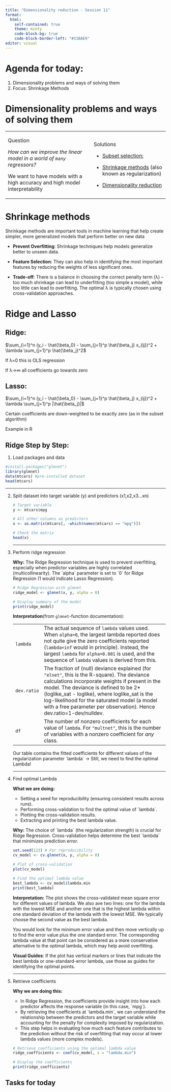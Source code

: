 ---
title: "Dimensionality reduction - Session 11"
format: 
  html:
    self-contained: true
    theme: minty
    code-block-bg: true
    code-block-border-left: "#31BAE9"
editor: visual
---

# Agenda for today:

1.  Dimensionality problems and ways of solving them
2.  Focus: Shrinkage Methods

# Dimensionality problems and ways of solving them

+-----------------------------------------------------------------------------+--------------------------------------------------------------------+
| Question                                                                    | Solutions                                                          |
|                                                                             |                                                                    |
| *How can we improve the linear model in a world of `many` regressors?*      | -   [Subset selection:]{.underline}                                |
|                                                                             |                                                                    |
| We want to have models with a high accuracy and high model interpretability | -   [Shrinkage methods]{.underline} (also known as regularization) |
|                                                                             |                                                                    |
|                                                                             | -   [Dimensionality reduction]{.underline}                         |
+-----------------------------------------------------------------------------+--------------------------------------------------------------------+

# Shrinkage methods

Shrinkage methods are important tools in machine learning that help create simpler, more generalized models that perform better on new data

-   **Prevent Overfitting**: Shrinkage techniques help models generalize better to unseen data.

-   **Feature Selection**: They can also help in identifying the most important features by reducing the weights of less significant ones.

-   **Trade-off**: There is a balance in choosing the correct penalty term (λ) – too much shrinkage can lead to underfitting (too simple a model), while too little can lead to overfitting. The optimal λ is typically chosen using cross-validation approaches.

# Ridge and Lasso

## Ridge:

$\sum_{i=1}^n (y_i - \hat{\beta_0} - \sum_{j=1}^p \hat{\beta_j} x_{ij})^2 + \lambda \sum_{j=1}^p \hat{\beta_j}^2$

If λ=0 this is OLS regression

If λ→∞ all coefficients go towards zero

## Lasso:

$\sum_{i=1}^n (y_i - \hat{\beta_0} - \sum_{j=1}^p \hat{\beta_j} x_{ij})^2 + \lambda \sum_{j=1}^p |\hat{\beta_j}|$

Certain coefficients are down-weighted to be exactly zero (as in the subset algorithm)

Example in R

## Ridge Step by Step:

1.  Load packages and data

```{r}
#install.packages("glmnet")
library(glmnet)
data(mtcars) #pre-installed dataset
head(mtcars)
```

------------------------------------------------------------------------

2.  Split dataset into target variable (y) and predictors (x1,x2,x3...xn)

    ```{r}
    # Target variable
    y <- mtcars$mpg

    # All other columns as predictors
    x <- as.matrix(mtcars[, -which(names(mtcars) == "mpg")])

    # Check the matrix
    head(x)
    ```

    ------------------------------------------------------------------------

3.  Perform ridge regression

    **Why:** The Ridge Regression technique is used to prevent overfitting, especially when predictor variables are highly correlated (multicollinearity). The \`alpha\` parameter is set to \`0\` for Ridge Regression (1 would indicate Lasso Regression).

    ```{r}
    # Ridge Regression with glmnet
    ridge_model <- glmnet(x, y, alpha = 0)

    # Display summary of the model
    print(ridge_model)
    ```

    **Interpretation**(from `glmnet`-function documentation):

    +---------------------+-------------------------------------------------------------------------------------------------------------------------------------------------------------------------------------------------------------------------------------------------------------------------------------------------------------------------------------------------------------------+
    | `lambda`            | The actual sequence of `lambda` values used. When `alpha=0`, the largest lambda reported does not quite give the zero coefficients reported (`lambda=inf` would in principle). Instead, the largest `lambda` for `alpha=0.001` is used, and the sequence of `lambda` values is derived from this.                                                                 |
    +---------------------+-------------------------------------------------------------------------------------------------------------------------------------------------------------------------------------------------------------------------------------------------------------------------------------------------------------------------------------------------------------------+
    | `dev.ratio`         | The fraction of (null) deviance explained (for `"elnet"`, this is the R-square). The deviance calculations incorporate weights if present in the model. The deviance is defined to be 2\*(loglike_sat - loglike), where loglike_sat is the log-likelihood for the saturated model (a model with a free parameter per observation). Hence dev.ratio=1-dev/nulldev. |
    +---------------------+-------------------------------------------------------------------------------------------------------------------------------------------------------------------------------------------------------------------------------------------------------------------------------------------------------------------------------------------------------------------+
    | `df`                | The number of nonzero coefficients for each value of `lambda`. For `"multnet"`, this is the number of variables with a nonzero coefficient for *any* class.                                                                                                                                                                                                       |
    +---------------------+-------------------------------------------------------------------------------------------------------------------------------------------------------------------------------------------------------------------------------------------------------------------------------------------------------------------------------------------------------------------+

    ::: callout-important
    Our table contains the fitted coefficients for different values of the regularization parameter \`lambda\` -\> Still, we need to find the optimal Lambda!
    :::

    ------------------------------------------------------------------------

4.  Find optimal Lambda

    **What we are doing:**
    - Setting a seed for reproducibility (ensuring consistent results across runs).
    - Performing cross-validation to find the optimal value of \`lambda\`.
    - Plotting the cross-validation results.
    - Extracting and printing the best lambda value.

    **Why:** The choice of \`lambda\` (the regularization strength) is crucial for Ridge Regression. Cross-validation helps determine the best \`lambda\` that minimizes prediction error.

    ```{r}
    set.seed(123) # For reproducibility
    cv_model <- cv.glmnet(x, y, alpha = 0)

    # Plot of cross-validation
    plot(cv_model)

    # Find the optimal lambda value
    best_lambda <- cv_model$lambda.min
    print(best_lambda)
    ```

    **Interpretation:** The plot shows the cross-validated mean square error for different values of lambda. We also ave two lines: one for the lambda with the lowest MSE and another one that is the highest lambda within one standard deviation of the lambda with the lowest MSE. We typically choose the second value as the best lambda.

    You would look for the minimum error value and then move vertically up to find the error value plus the one standard error. The corresponding lambda value at that point can be considered as a more conservative alternative to the optimal lambda, which may help avoid overfitting.

    **Visual Guides**:
    If the plot has vertical markers or lines that indicate the best lambda or one-standard-error lambda, use those as guides for identifying the optimal points.

    ------------------------------------------------------------------------

5.  Retrieve coefficients

    **Why we are doing this:**
     - In Ridge Regression, the coefficients provide insight into how each predictor affects the response variable (in this case, \`mpg\`).
     - By retrieving the coefficients at \`lambda.min\`, we can understand the relationship between the predictors and the target variable while accounting for the penalty for complexity imposed by regularization.
     - This step helps in evaluating how much each feature contributes to the prediction without the risk of overfitting that may occur at lower lambda values (more complex models).

    ```{r}
    # Retrieve coefficients using the optimal lambda value
    ridge_coefficients <- coef(cv_model, s = "lambda.min")

    # Display the coefficients
    print(ridge_coefficients)
    ```

## Tasks for today
